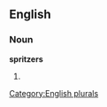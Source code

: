
==English==

===Noun===
'''spritzers'''

# {{plural of|[[spritzer]]}}

[[Category:English plurals]]